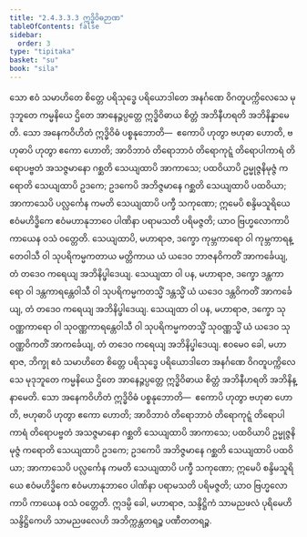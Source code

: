 ```yaml
---
title: "2.4.3.3.3 ဣဒ္ဓိဝိဓဉာဏ"
tableOfContents: false
sidebar:
  order: 3
type: "tipitaka"
basket: "su"
book: "sila"
---
```



<DynamicBreadcrumb />

<Division number="238" book="sila">

<Paragraph number="329" book="sila">
သော ဧဝံ သမာဟိတေ စိတ္တေ ပရိသုဒ္ဓေ ပရိယောဒါတေ အနင်္ဂဏေ ဝိဂတူပက္ကိလေသေ မုဒုဘူတေ ကမ္မနိယေ ဌိတေ အာနေဉ္ဇပ္ပတ္တေ ဣဒ္ဓိဝိဓာယ စိတ္တံ အဘိနီဟရတိ အဘိနိန္နာမေတိ. သော အနေကဝိဟိတံ ဣဒ္ဓိဝိဓံ ပစ္စနုဘောတိ—  ဧကောပိ ဟုတွာ ဗဟုဓာ ဟောတိ, ဗဟုဓာပိ ဟုတွာ ဧကော ဟောတိ; အာဝိဘာဝံ တိရောဘာဝံ တိရောကုဋ္ဋံ တိရောပါကာရံ တိရောပဗ္ဗတံ အသဇ္ဇမာနော ဂစ္ဆတိ သေယျထာပိ အာကာသေ; ပထဝိယာပိ ဥမ္မုဇ္ဇနိမုဇ္ဇံ ကရောတိ သေယျထာပိ ဥဒကေ; ဥဒကေပိ အဘိဇ္ဇမာနေ ဂစ္ဆတိ သေယျထာပိ ပထဝိယာ; အာကာသေပိ ပလ္လင်္ကေန ကမတိ သေယျထာပိ ပက္ခီ သကုဏော; ဣမေပိ စန္ဒိမသူရိယေ ဧဝံမဟိဒ္ဓိကေ ဧဝံမဟာနုဘာဝေ ပါဏိနာ ပရာမသတိ ပရိမဇ္ဇတိ; ယာဝ ဗြဟ္မလောကာပိ ကာယေန ဝသံ ဝတ္တေတိ.
</Paragraph>

</Division>
<Division number="239" book="sila">

<Paragraph number="330" book="sila">
သေယျထာပိ, မဟာရာဇ, ဒက္ခော ကုမ္ဘကာရော ဝါ ကုမ္ဘကာရန္တေဝါသီ ဝါ သုပရိကမ္မကတာယ မတ္တိကာယ ယံ ယဒေဝ ဘာဇနဝိကတိံ အာကင်္ခေယျ, တံ တဒေဝ ကရေယျ အဘိနိပ္ဖါဒေယျ. သေယျထာ ဝါ ပန, မဟာရာဇ, ဒက္ခော ဒန္တကာရော ဝါ ဒန္တကာရန္တေဝါသီ ဝါ သုပရိကမ္မကတသ္မိံ ဒန္တသ္မိံ ယံ ယဒေဝ ဒန္တဝိကတိံ အာကင်္ခေယျ, တံ တဒေဝ ကရေယျ အဘိနိပ္ဖါဒေယျ. သေယျထာ ဝါ ပန, မဟာရာဇ, ဒက္ခော သုဝဏ္ဏကာရော ဝါ သုဝဏ္ဏကာရန္တေဝါသီ ဝါ သုပရိကမ္မကတသ္မိံ သုဝဏ္ဏသ္မိံ ယံ ယဒေဝ သုဝဏ္ဏဝိကတိံ အာကင်္ခေယျ, တံ တဒေဝ ကရေယျ အဘိနိပ္ဖါဒေယျ. ဧဝမေဝ ခေါ, မဟာရာဇ, ဘိက္ခု ဧဝံ သမာဟိတေ စိတ္တေ ပရိသုဒ္ဓေ ပရိယောဒါတေ အနင်္ဂဏေ ဝိဂတူပက္ကိလေသေ မုဒုဘူတေ ကမ္မနိယေ ဌိတေ အာနေဉ္ဇပ္ပတ္တေ ဣဒ္ဓိဝိဓာယ စိတ္တံ အဘိနီဟရတိ အဘိနိန္နာမေတိ. သော အနေကဝိဟိတံ ဣဒ္ဓိဝိဓံ ပစ္စနုဘောတိ—  ဧကောပိ ဟုတွာ ဗဟုဓာ ဟောတိ, ဗဟုဓာပိ ဟုတွာ ဧကော ဟောတိ; အာဝိဘာဝံ တိရောဘာဝံ တိရောကုဋ္ဋံ တိရောပါကာရံ တိရောပဗ္ဗတံ အသဇ္ဇမာနော ဂစ္ဆတိ သေယျထာပိ အာကာသေ; ပထဝိယာပိ ဥမ္မုဇ္ဇနိမုဇ္ဇံ ကရောတိ သေယျထာပိ ဥဒကေ; ဥဒကေပိ အဘိဇ္ဇမာနေ ဂစ္ဆတိ သေယျထာပိ ပထဝိယာ; အာကာသေပိ ပလ္လင်္ကေန ကမတိ သေယျထာပိ ပက္ခီ သကုဏော; ဣမေပိ စန္ဒိမသူရိယေ ဧဝံမဟိဒ္ဓိကေ ဧဝံမဟာနုဘာဝေ ပါဏိနာ ပရာမသတိ ပရိမဇ္ဇတိ; ယာဝ ဗြဟ္မလောကာပိ ကာယေန ဝသံ ဝတ္တေတိ. ဣဒမ္ပိ ခေါ, မဟာရာဇ, သန္ဒိဋ္ဌိကံ သာမညဖလံ ပုရိမေဟိ သန္ဒိဋ္ဌိကေဟိ သာမညဖလေဟိ အဘိက္ကန္တတရဉ္စ ပဏီတတရဉ္စ.
</Paragraph>
</Division>